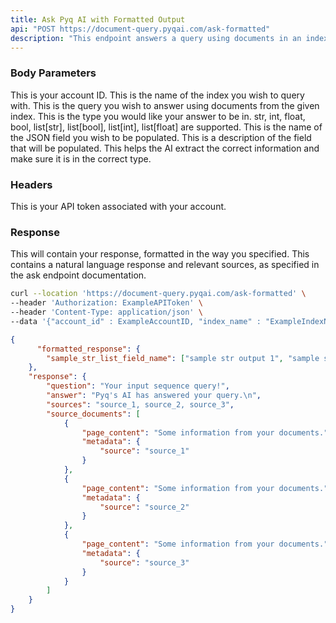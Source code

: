 ```yaml
---
title: Ask Pyq AI with Formatted Output
api: "POST https://document-query.pyqai.com/ask-formatted"
description: "This endpoint answers a query using documents in an index, and gives the output in a user-specified format."
---
```


### Body Parameters

<ParamField body="account_id" type="int">
  This is your account ID.
</ParamField>

<ParamField body="index_name" type="string">
  This is the name of the index you wish to query with.
</ParamField>

<ParamField body="input_sequence" type="string">
  This is the query you wish to answer using documents from the given index.
</ParamField>

<ParamField body="response_type" type="string">
  This is the type you would like your answer to be in. str, int, float, bool, list[str], list[bool], list[int], list[float] are supported.  
</ParamField>

<ParamField body="name" type="string">
  This is the name of the JSON field you wish to be populated.
</ParamField>

<ParamField body="description" type="string">
  This is a description of the field that will be populated.  This helps the AI extract the correct information and make sure it is in the correct type.
</ParamField>

### Headers

<ParamField header="Authorization" type="string">
  This is your API token associated with your account.
</ParamField>

### Response

<ResponseField name="formatted_response" type="string">
  This will contain your response, formatted in the way you specified.
</ResponseField>

<ResponseField name="response" type="string">
  This contains a natural language response and relevant sources, as specified in the ask endpoint documentation.
</ResponseField>

<RequestExample>

```bash Example Request
curl --location 'https://document-query.pyqai.com/ask-formatted' \
--header 'Authorization: ExampleAPIToken' \
--header 'Content-Type: application/json' \
--data '{"account_id" : ExampleAccountID, "index_name" : "ExampleIndexName", "input_sequence" : "Example query", "description" : "Description of field to populate", "response_type" : "list[str]", "name" : "list of query results"}'
```

</RequestExample>

<ResponseExample>

```json Response
{
      "formatted_response": {
        "sample_str_list_field_name": ["sample str output 1", "sample str output 2"]
    },
    "response": {
        "question": "Your input sequence query!",
        "answer": "Pyq's AI has answered your query.\n",
        "sources": "source_1, source_2, source_3",
        "source_documents": [
            {
                "page_content": "Some information from your documents.",
                "metadata": {
                    "source": "source_1"
                }
            },
            {
                "page_content": "Some information from your documents.",
                "metadata": {
                    "source": "source_2"
                }
            },
            {
                "page_content": "Some information from your documents.",
                "metadata": {
                    "source": "source_3"
                }
            }
        ]
    }
}
```

</ResponseExample>
